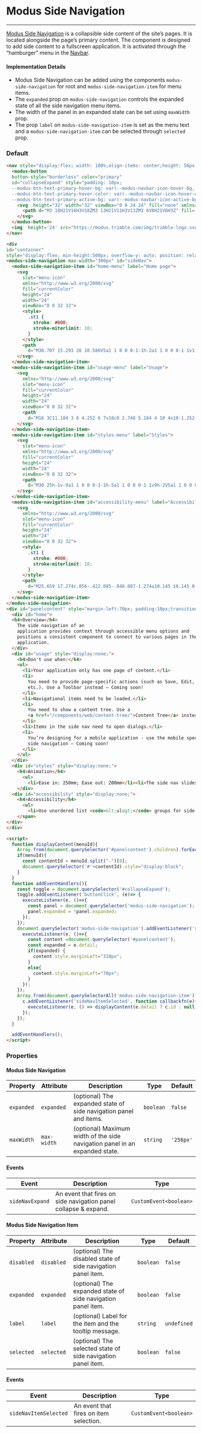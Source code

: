 
# Modus Side Navigation

---

[Modus Side Navigation](https://modus.trimble.com/components/web/side-navigation/) is a collapsible side content of the site’s pages. It is located alongside the page’s primary content. The component is designed to add side content to a fullscreen application. It is activated through the “hamburger” menu in the [Navbar](https://modus-web-components.trimble.com/?path=/docs/components-navbar--default).

#### Implementation Details

- Modus Side Navigation can be added using the components `modus-side-navigation` for root and `modus-side-navigation-item` for menu items.
- The `expanded` prop on `modus-side-navigation` controls the expanded state of all the side navigation menu items.
- The width of the panel in an expanded state can be set using `maxWidth` prop.
- The prop `label` on `modus-side-navigation-item` is set as the menu text and a `modus-side-navigation-item` can be selected through `selected` prop.

### Default

<Story id="components-side-navigation--default" />

```html
<nav style="display:flex; width: 100%;align-items: center;height: 56px;box-shadow: 0 0 2px var(--modus-border-color)!important;">
  <modus-button
  button-style="borderless" color="primary"
  id="collapseExpand" style="padding: 10px;
  --modus-btn-text-primary-hover-bg: var(--modus-navbar-icon-hover-bg, #e0e1e9);
  --modus-btn-text-primary-hover-color: var(--modus-navbar-icon-hover-color, #3c444a);
  --modus-btn-text-primary-active-bg: var(--modus-navbar-icon-active-bg, #cbcdd6);">
    <svg  height="32" width="32" viewBox="0 0 24 24" fill="none" xmlns="http://www.w3.org/2000/svg">
      <path d="M3 18H21V16H3V18ZM3 13H21V11H3V13ZM3 6V8H21V6H3Z" fill='#6A6976' />
    </svg>
  </modus-button>
  <img  height='24' src="https://modus.trimble.com/img/trimble-logo.svg" alt="Modus navbar product logo" />
</nav>

<div
id="container"
style="display:flex; min-height:500px; overflow-y: auto; position: relative;box-shadow: 0 0 2px var(--modus-border-color)!important;">
<modus-side-navigation max-width="300px" id="sideNav">
  <modus-side-navigation-item id="home-menu" label="Home page">
    <svg
      slot="menu-icon"
      xmlns="http://www.w3.org/2000/svg"
      fill="currentColor"
      height="24"
      width="24"
      viewBox="0 0 32 32">
      <style>
        .st1 {
          stroke: #000;
          stroke-miterlimit: 10;
        }
      </style>
      <path
        d="M30.707 15.293 26 10.586V5a1 1 0 0 0-1-1h-2a1 1 0 0 0-1 1v1.586l-4.293-4.293a1 1 0 0 0-1.414 0l-13 13A1 1 0 0 0 4 17h3v12a1 1 0 0 0 1 1h5a1 1 0 0 0 1-1v-7h6v7a1 1 0 0 0 1 1h5a1 1 0 0 0 1-1V17h3a1 1 0 0 0 .707-1.707z" />
    </svg>
  </modus-side-navigation-item>
  <modus-side-navigation-item id="usage-menu" label="Usage">
    <svg
      xmlns="http://www.w3.org/2000/svg"
      slot="menu-icon"
      fill="currentColor"
      height="24"
      width="24"
      viewBox="0 0 32 32">
      <path
        d="M16 3C11.184 3 6 4.252 6 7v18c0 2.748 5.184 4 10 4s10-1.252 10-4V7c0-2.748-5.184-4-10-4zm0 2c5.249 0 8 1.486 8 2s-2.751 2-8 2c-5.25 0-8-1.486-8-2s2.75-2 8-2zm0 22c-5.25 0-8-1.486-8-2v-3.476C9.95 22.525 13.041 23 16 23s6.05-.475 8-1.476V25c0 .514-2.751 2-8 2zm0-6c-5.25 0-8-1.486-8-2v-3.476C9.95 16.525 13.041 17 16 17s6.05-.475 8-1.476V19c0 .514-2.751 2-8 2zm0-6c-5.25 0-8-1.486-8-2V9.524C9.95 10.525 13.041 11 16 11s6.05-.475 8-1.476V13c0 .514-2.751 2-8 2z" />
    </svg>
  </modus-side-navigation-item>
  <modus-side-navigation-item id="styles-menu" label="Styles">
    <svg
      slot="menu-icon"
      xmlns="http://www.w3.org/2000/svg"
      fill="currentColor"
      height="24"
      width="24"
      viewBox="0 0 32 32">
      <path
        d="M30 25h-1v-9a1 1 0 0 0-1-1h-5a1 1 0 0 0-1 1v9h-2V5a1 1 0 0 0-1-1h-5a1 1 0 0 0-1 1v20h-2V12a1 1 0 0 0-1-1H5a1 1 0 0 0-1 1v13H3a1 1 0 1 0 0 2h27a1 1 0 1 0 0-2zM6 25V13h3v12H6zm9 0V6h3v19h-3zm9 0v-8h3v8h-3z" />
    </svg>
  </modus-side-navigation-item>
  <modus-side-navigation-item id="accessibility-menu" label="Accessibility">
    <svg
      xmlns="http://www.w3.org/2000/svg"
      slot="menu-icon"
      fill="currentColor"
      height="24"
      width="24"
      viewBox="0 0 32 32">
      <style>
        .st1 {
          stroke: #000;
          stroke-miterlimit: 10;
        }
      </style>
      <path
        d="M25.659 17.274c.056-.422.085-.848.087-1.274a10.145 10.145 0 0 0-.087-1.274l2.743-2.145a.656.656 0 0 0 .156-.832l-2.6-4.498a.653.653 0 0 0-.793-.286l-3.237 1.3a9.497 9.497 0 0 0-2.197-1.274l-.494-3.445A.633.633 0 0 0 18.6 3h-5.2a.634.634 0 0 0-.637.546l-.49 3.445a9.989 9.989 0 0 0-2.197 1.274l-3.237-1.3a.634.634 0 0 0-.793.286l-2.6 4.498a.641.641 0 0 0 .156.832l2.739 2.145c-.057.422-.087.848-.091 1.274.004.426.034.852.091 1.274l-2.743 2.145a.656.656 0 0 0-.156.832l2.6 4.498c.16.276.494.397.793.286l3.237-1.3c.672.521 1.41.95 2.197 1.274l.494 3.445c.044.317.317.55.637.546h5.2c.32.005.593-.23.637-.546l.494-3.445a9.985 9.985 0 0 0 2.197-1.274l3.237 1.3c.299.12.64-.003.793-.286l2.6-4.498a.656.656 0 0 0-.156-.832l-2.743-2.145zM16 20c-2.206 0-4-1.794-4-4s1.794-4 4-4 4 1.794 4 4-1.794 4-4 4z" />
    </svg>
  </modus-side-navigation-item>
</modus-side-navigation>
<div id="panelcontent" style="margin-left:70px; padding:10px;transition: all 0.25s linear 0s;">
  <div id="home">
  <h4>Overview</h4>
    The side navigation of an
    application provides context through accessible menu options and
    positions a consistent component to connect to various pages in the
    application.
  </div>
  <div id="usage" style="display:none;">
    <h4>Don't use when:</h4>
    <ul>
      <li>Your application only has one page of content.</li>
      <li>
        You need to provide page-specific actions (such as Save, Edit,
        etc.). Use a Toolbar instead – Coming soon!
      </li>
      <li>Navigational items need to be loaded.</li>
      <li>
        You need to show a content tree. Use a
        <a href="/components/web/content-tree/">Content Tree</a> instead.
      </li>
      <li>Items in the side nav need to open dialogs.</li>
      <li>
        You’re designing for a mobile application - use the mobile specific
        side navigation – Coming soon!
      </li>
    </ul>
  </div>
  <div id="styles" style="display:none;">
    <h4>Animation</h4>
      <ul>
        <li>Ease in: 250mm; Ease out: 200mm</li><li>The side nav slides in from the left to the right, when the menu is expanded or opened.</li><li>The side nav slides in from the left to the right, when the user navigates to the next menu level.</li><li>The side nav slides in right to left, when the user clicks a back button.</li></ul>
    </div>
  <div id="accessibility" style="display:none;">
    <h4>Accessibility</h4>
      <ul>
        <li>Use unordered list <code>&lt;ul&gt;</code> groups for side navigation.</li><li>Place side navigation (the list group) in a <code>nav</code> element. The <code>nav</code> element should also be marked with <code>aria-label="side navigation"</code> to clearly describe the type of navigation.</li><li>Use the <code>aria-current="true"</code> attribute to indicate the item that is currently selected, or—in a navigational context—use <code>aria-current="page"</code> to indicate the page that is currently selected. The <code>aria-current</code> attribute should be updated when the user makes a selection.</li><li>Make sure the tab order matches the hierarchy and that the user can navigate through all levels and items with a keyboard.</li></ul>
    </span>
</div>
</div>

<script>
  function displayContent(menuId){
    Array.from(document.querySelector('#panelcontent').children).forEach(c => c.style="display:none");
    if(menuId){
      const contentId = menuId.split("-")[0];
      document.querySelector('#'+contentId).style="display:block";
    }
  }
  function addEventHandlers(){
    const toggle = document.querySelector('#collapseExpand');
    toggle.addEventListener('buttonClick', (e)=> {
      executeListener(e, ()=>{
        const panel = document.querySelector('modus-side-navigation');
        panel.expanded = !panel.expanded;
      });
    });
    document.querySelector('modus-side-navigation').addEventListener('sideNavExpand', (e)=>{
      executeListener(e, ()=>{
        const content =document.querySelector('#panelcontent');
        const expanded = e.detail;
        if(expanded) {
          content.style.marginLeft="310px";
        }
        else{
          content.style.marginLeft="70px";
        }
      });
    });
    Array.from(document.querySelectorAll('modus-side-navigation-item')).forEach(c => {
      c.addEventListener('sideNavItemSelected', function callbackfn(e){
        executeListener(e, () => displayContent(e.detail ? c.id : null));
      });
    });
  }

  addEventHandlers();
</script>
```

### Properties

#### Modus Side Navigation

| Property   | Attribute   | Description                                                                 | Type      | Default   |
| ---------- | ----------- | --------------------------------------------------------------------------- | --------- | --------- |
| `expanded` | `expanded`  | (optional) The expanded state of side navigation panel and items.           | `boolean` | `false`   |
| `maxWidth` | `max-width` | (optional) Maximum width of the side navigation panel in an expanded state. | `string`  | `'256px'` |

#### Events

| Event           | Description                                                     | Type                   |
| --------------- | --------------------------------------------------------------- | ---------------------- |
| `sideNavExpand` | An event that fires on side navigation panel collapse & expand. | `CustomEvent<boolean>` |

#### Modus Side Navigation Item

| Property   | Attribute  | Description                                                  | Type      | Default     |
| ---------- | ---------- | ------------------------------------------------------------ | --------- | ----------- |
| `disabled` | `disabled` | (optional) The disabled state of side navigation panel item. | `boolean` | `false`     |
| `expanded` | `expanded` | (optional) The expanded state of side navigation panel item. | `boolean` | `false`     |
| `label`    | `label`    | (optional) Label for the item and the tooltip message.       | `string`  | `undefined` |
| `selected` | `selected` | (optional) The selected state of side navigation panel item. | `boolean` | `false`     |

#### Events

| Event                 | Description                            | Type                   |
| --------------------- | -------------------------------------- | ---------------------- |
| `sideNavItemSelected` | An event that fires on item selection. | `CustomEvent<boolean>` |
